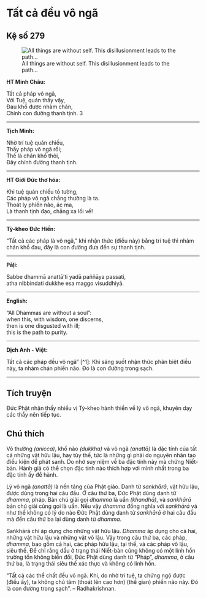 # Tất cả đều vô ngã {- #tat-ca-deu-vo-nga}

## Kệ số 279 {- #ke-so-279}

![All things are without self. This disillusionment leads to the path…](images/kinh-phap-cu-ke-so-279-dhammapada-verse-279.jpg){fig-align="center" .lightbox}

**HT Minh Châu:**

Tất cả pháp vô ngã,  
Với Tuệ, quán thấy vậy,  
Ðau khổ được nhàm chán,  
Chính con đường thanh tịnh.  3

<hr class="divider">

**Tịch Minh:**

Nhờ trí tuệ quán chiếu,  
Thấy pháp vô ngã rồi;  
Thế là chán khổ thôi,  
Ðây chính đường thanh tịnh.  

<hr class="divider">

**HT Giới Đức thơ hóa:**

Khi tuệ quán chiếu tỏ tường,  
Các pháp vô ngã chẳng thường là ta.  
Thoát ly phiền não, ác ma,  
Là thanh tịnh đạo, chẳng xa lối về!  

<hr class="divider">

**Tỳ-kheo Đức Hiền:**

“Tất cả các pháp là vô ngã,” khi nhận thức (điều này) bằng trí tuệ thì nhàm chán khổ đau, đây là con đường đưa đến sự thanh tịnh.  

<hr class="divider">

**Pāḷi:**

Sabbe dhammā anattā’ti yadā paññāya passati,  
atha nibbindati dukkhe esa maggo visuddhiyā.  

<hr class="divider">

**English:**

"All Dhammas are without a soul":  
when this, with wisdom, one discerns,  
then is one disgusted with ill;  
this is the path to purity.  

<hr class="divider">

**Dịch Anh - Việt:**

Tất cả các pháp đều vô ngã" [^1]: Khi sáng suốt nhận thức phân biệt điều này, ta nhàm chán phiền não. Ðó là con đường trong sạch.  

<hr class="divider">

## Tích truyện {- #tich-truyen}

Ðức Phật nhận thấy nhiều vị Tỳ-kheo hành thiền về lý vô ngã, khuyên dạy các thầy nên tiếp tục.

## Chú thích {- #chu-thich}

Vô thường *(anicca)*, khổ não *(dukkha)* và vô ngã *(anattā)* là đặc tính của tất cả những vật hữu lậu, hay tùy thế, tức là những gì phải do nguyên nhân tạo điều kiện để phát sanh. Do nhờ suy niệm về ba đặc tính này mà chứng Niết-bàn. Hành giả có thể chọn đặc tính nào thích hợp với mình nhất trong ba đặc tính ấy để hành.

Lý vô ngã *(anattā)* là nền tảng của Phật giáo. Danh từ *sankhārā*, vật hữu lậu, được dùng trong hai câu đầu. Ở câu thứ ba, Ðức Phật dùng danh từ *dhamma*, pháp. Bản chú giải gọi *dhamma* là uẩn *(khandhā)*, và *sankhārā* bản chú giải cũng gọi là uẩn. Nếu vậy *dhamma* đồng nghĩa với *sankhārā* và như thế không có lý do nào Ðức Phật dùng danh từ *sankhārā* ở hai câu đầu mà đến câu thứ ba lại dùng danh từ *dhamma*.

Saṅkhārā chỉ áp dụng cho những vật hữu lậu. *Dhamma* áp dụng cho cả hai, những vật hữu lậu và những vật vô lậu. Vậy trong câu thứ ba, các pháp, *dhamma*, bao gồm cả hai, các pháp hữu lậu, tại thế, và các pháp vô lậu, siêu thế. Ðể chỉ rằng dầu ở trạng thái Niết-bàn cũng không có một linh hồn trường tồn không biến đổi, Ðức Phật dùng danh từ "Pháp", *dhamma*, ở câu thứ ba, là trạng thái siêu thế xác thực và không có linh hồn.

"Tất cả các thể chất đều vô ngã. Khi, do nhờ trí tuệ, ta chứng ngộ được (điều ấy), ta không chú tâm (thoát lên cao hơn) (thế gian) phiền não này. Ðó là con đường trong sạch". -- Radhakrishnan.
